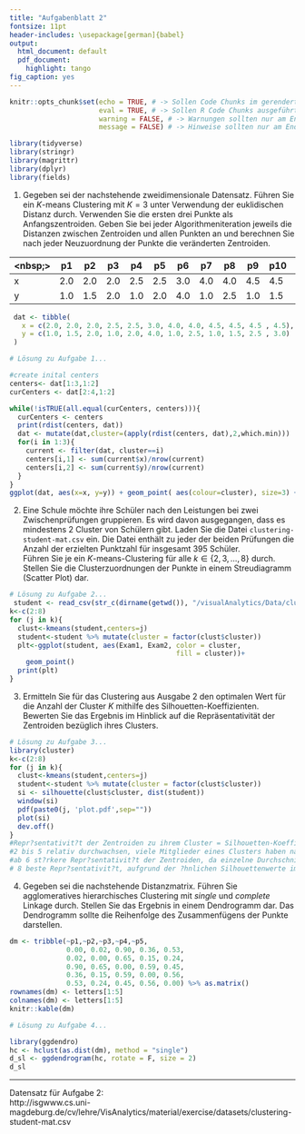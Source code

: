 ```yaml
---
title: "Aufgabenblatt 2"
fontsize: 11pt
header-includes: \usepackage[german]{babel}
output:
  html_document: default
  pdf_document:
    highlight: tango
fig_caption: yes
---
```


```r
knitr::opts_chunk$set(echo = TRUE, # -> Sollen Code Chunks im gerenderten Dokument angezeigt werden?
                      eval = TRUE, # -> Sollen R Code Chunks ausgeführt werden?
                      warning = FALSE, # -> Warnungen sollten nur am Ende zum Rendern auf FALSE gesetzt werden
                      message = FALSE) # -> Hinweise sollten nur am Ende zum Rendern auf FALSE gesetzt werden

library(tidyverse)
library(stringr)
library(magrittr)
library(dplyr)
library(fields)
```

1. Gegeben sei der nachstehende zweidimensionale Datensatz. Führen Sie ein $K$-means Clustering mit $K=3$ unter Verwendung der euklidischen Distanz durch. Verwenden Sie die ersten drei Punkte als Anfangszentroiden. Geben Sie bei jeder Algorithmeniteration jeweils die Distanzen zwischen Zentroiden und allen Punkten an und berechnen Sie nach jeder Neuzuordnung der Punkte die veränderten Zentroiden.  

<nbsp;>   | p1 | p2 | p3 | p4 | p5 | p6 | p7 | p8| p9 | p10 | p11 | p12
--------- | -- | -- | -- | -- | -- | -- | -- | -- | -- | -- | --  | -- 
x         | 2.0| 2.0| 2.0| 2.5| 2.5| 3.0| 4.0| 4.0| 4.5| 4.5| 4.5 | 4.5
y         | 1.0| 1.5| 2.0| 1.0| 2.0| 4.0| 1.0| 2.5| 1.0| 1.5| 2.5 | 3.0

```r
 dat <- tibble(
   x = c(2.0, 2.0, 2.0, 2.5, 2.5, 3.0, 4.0, 4.0, 4.5, 4.5, 4.5 , 4.5),
   y = c(1.0, 1.5, 2.0, 1.0, 2.0, 4.0, 1.0, 2.5, 1.0, 1.5, 2.5 , 3.0)
 )

# Lösung zu Aufgabe 1...

#create inital centers
centers<- dat[1:3,1:2] 
curCenters <- dat[2:4,1:2]

while(!isTRUE(all.equal(curCenters, centers))){
  curCenters <- centers
  print(rdist(centers, dat))
  dat <- mutate(dat,cluster=(apply(rdist(centers, dat),2,which.min)))
  for(i in 1:3){
    current <- filter(dat, cluster==i)
    centers[i,1] <- sum(current$x)/nrow(current)
    centers[i,2] <- sum(current$y)/nrow(current)
  }
}
ggplot(dat, aes(x=x, y=y)) + geom_point( aes(colour=cluster), size=3) +  scale_colour_gradientn(colours=rainbow(4))
```

2. Eine Schule möchte ihre Schüler nach den Leistungen bei zwei Zwischenprüfungen gruppieren. Es wird davon ausgegangen, dass es mindestens 2 Cluster von Schülern gibt. Laden Sie die Datei `clustering-student-mat.csv` ein. Die Datei enthält zu jeder der beiden Prüfungen die Anzahl der erzielten Punktzahl für insgesamt 395 Schüler.  
Führen Sie je ein $K$-means-Clustering für alle $k\in \{2,3,\ldots,8\}$ durch. Stellen Sie die Clusterzuordnungen der Punkte in einem Streudiagramm (Scatter Plot) dar.

```r
# Lösung zu Aufgabe 2...
 student <- read_csv(str_c(dirname(getwd()), "/visualAnalytics/Data/clustering-student-mat.csv"))
k<-c(2:8)
for (j in k){
  clust<-kmeans(student,centers=j)
  student<-student %>% mutate(cluster = factor(clust$cluster))
  plt<-ggplot(student, aes(Exam1, Exam2, color = cluster, 
                                         fill = cluster))+
    geom_point()
  print(plt)
}

```

3. Ermitteln Sie für das Clustering aus Ausgabe 2 den optimalen Wert für die Anzahl der Cluster $K$ mithilfe des Silhouetten-Koeffizienten. Bewerten Sie das Ergebnis im Hinblick auf die Repräsentativität der Zentroiden bezüglich ihres Clusters.

```r
# Lösung zu Aufgabe 3...
library(cluster)
k<-c(2:8)
for (j in k){
  clust<-kmeans(student,centers=j)
  student<-student %>% mutate(cluster = factor(clust$cluster))
  si <- silhouette(clust$cluster, dist(student))
  window(si)
  pdf(paste0(j, 'plot.pdf',sep=""))
  plot(si)
  dev.off()
}
#Repr?sentativit?t der Zentroiden zu ihrem Cluster = Silhouetten-Koeffizienten sollten ?hnlich sein
#2 bis 5 relativ durchwachsen, viele Mitglieder eines Clusters haben nahezu gleiche Entfernung zu anderen Clusterelementen wie geringste Entfernung zu Element aus anderem Cluster, die Werte meist im mittleren Bereich ca. um .50 herum -> mittelgute Repr?sentativit?t der Cluster, auch negativ-Werte dabei -> m?gliche Falsch-Klassifizierung
#ab 6 st?rkere Repr?sentativit?t der Zentroiden, da einzelne Durchschnittswerte f?r ein Cluster h?her werden und Durchwachsenheit der Werte im Cluster abnimmt
# 8 beste Repr?sentativit?t, aufgrund der ?hnlichen Silhouettenwerte im jeweiligen Cluster
```

4. Gegeben sei die nachstehende Distanzmatrix. Führen Sie agglomeratives hierarchisches Clustering mit _single_ und _complete_ Linkage durch. Stellen Sie das Ergebnis in einem Dendrogramm dar. Das Dendrogramm sollte die Reihenfolge des Zusammenfügens der Punkte darstellen.
```r
dm <- tribble(~p1,~p2,~p3,~p4,~p5,
              0.00, 0.02, 0.90, 0.36, 0.53,
              0.02, 0.00, 0.65, 0.15, 0.24,
              0.90, 0.65, 0.00, 0.59, 0.45,
              0.36, 0.15, 0.59, 0.00, 0.56,
              0.53, 0.24, 0.45, 0.56, 0.00) %>% as.matrix()
rownames(dm) <- letters[1:5]
colnames(dm) <- letters[1:5]
knitr::kable(dm)

# Lösung zu Aufgabe 4...

library(ggdendro)
hc <- hclust(as.dist(dm), method = "single")
d_sl <- ggdendrogram(hc, rotate = F, size = 2)
d_sl
```

------

Datensatz für Aufgabe 2:  
http://isgwww.cs.uni-magdeburg.de/cv/lehre/VisAnalytics/material/exercise/datasets/clustering-student-mat.csv